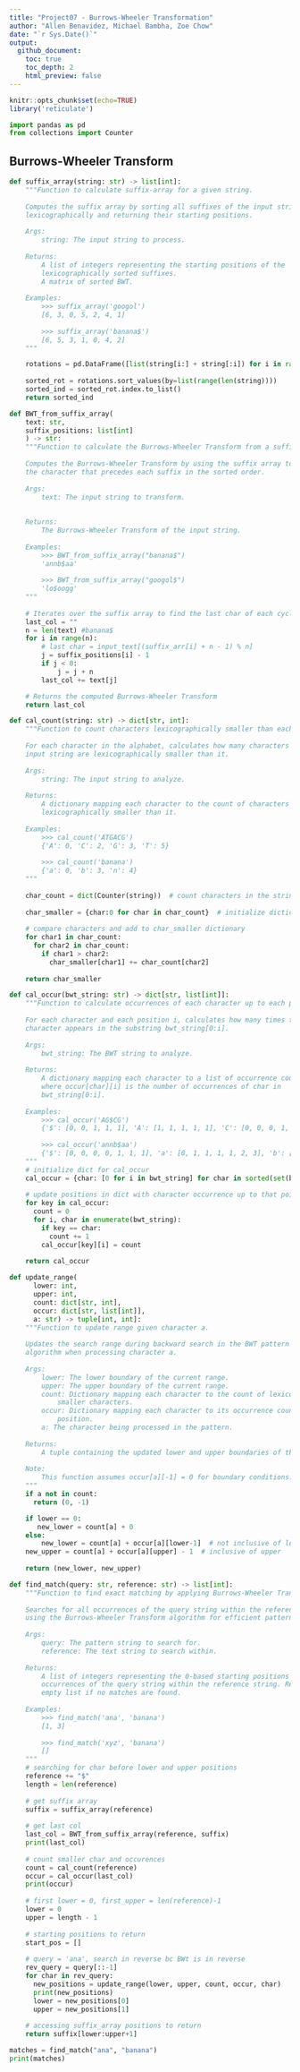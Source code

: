 ```yaml
---
title: "Project07 - Burrows-Wheeler Transformation"
author: "Allen Benavidez, Michael Bambha, Zoe Chow"
date: "`r Sys.Date()`"
output:
  github_document:
    toc: true
    toc_depth: 2
    html_preview: false
---
```


```r
knitr::opts_chunk$set(echo=TRUE)
library('reticulate')
```


```python
import pandas as pd
from collections import Counter
```


## Burrows-Wheeler Transform
```python
def suffix_array(string: str) -> list[int]:
    """Function to calculate suffix-array for a given string.
    
    Computes the suffix array by sorting all suffixes of the input string
    lexicographically and returning their starting positions.
    
    Args:
        string: The input string to process.
    
    Returns:
        A list of integers representing the starting positions of the
        lexicographically sorted suffixes.
        A matrix of sorted BWT.
        
    Examples:
        >>> suffix_array('googol')
        [6, 3, 0, 5, 2, 4, 1]
        
        >>> suffix_array('banana$')
        [6, 5, 3, 1, 0, 4, 2]
    """

    rotations = pd.DataFrame([list(string[i:] + string[:i]) for i in range(len(string))])
  
    sorted_rot = rotations.sort_values(by=list(range(len(string))))
    sorted_ind = sorted_rot.index.to_list()
    return sorted_ind
```

```python
def BWT_from_suffix_array(
    text: str, 
    suffix_positions: list[int]
    ) -> str:
    """Function to calculate the Burrows-Wheeler Transform from a suffix array.
    
    Computes the Burrows-Wheeler Transform by using the suffix array to identify
    the character that precedes each suffix in the sorted order.
    
    Args:
        text: The input string to transform.
        
    
    Returns:
        The Burrows-Wheeler Transform of the input string.
        
    Examples:
        >>> BWT_from_suffix_array("banana$")
        'annb$aa'
        
        >>> BWT_from_suffix_array("googol$")
        'lo$oogg'
    """
    
    # Iterates over the suffix array to find the last char of each cyclic rotation
    last_col = ""
    n = len(text) #banana$
    for i in range(n):
        # last char = input_text[(suffix_arr[i] + n - 1) % n]
        j = suffix_positions[i] - 1
        if j < 0:
            j = j + n
        last_col += text[j]

    # Returns the computed Burrows-Wheeler Transform
    return last_col
```


```python
def cal_count(string: str) -> dict[str, int]:
    """Function to count characters lexicographically smaller than each character.
    
    For each character in the alphabet, calculates how many characters in the
    input string are lexicographically smaller than it.
    
    Args:
        string: The input string to analyze.
    
    Returns:
        A dictionary mapping each character to the count of characters
        lexicographically smaller than it.
    
    Examples:
        >>> cal_count('ATGACG')
        {'A': 0, 'C': 2, 'G': 3, 'T': 5}
        
        >>> cal_count('banana')
        {'a': 0, 'b': 3, 'n': 4}
    """
    
    char_count = dict(Counter(string))  # count characters in the string
    
    char_smaller = {char:0 for char in char_count}  # initialize dictionary for lexicographically smaller characters
    
    # compare characters and add to char_smaller dictionary
    for char1 in char_count:
      for char2 in char_count:
        if char1 > char2:
          char_smaller[char1] += char_count[char2]
    
    return char_smaller
```


```python
def cal_occur(bwt_string: str) -> dict[str, list[int]]:
    """Function to calculate occurrences of each character up to each position.
    
    For each character and each position i, calculates how many times the
    character appears in the substring bwt_string[0:i].
    
    Args:
        bwt_string: The BWT string to analyze.
    
    Returns:
        A dictionary mapping each character to a list of occurrence counts,
        where occur[char][i] is the number of occurrences of char in
        bwt_string[0:i].
    
    Examples:
        >>> cal_occur('AG$CG')
        {'$': [0, 0, 1, 1, 1], 'A': [1, 1, 1, 1, 1], 'C': [0, 0, 0, 1, 1], 'G': [0, 1, 1, 1, 2]}
        
        >>> cal_occur('annb$aa')
        {'$': [0, 0, 0, 0, 1, 1, 1], 'a': [0, 1, 1, 1, 1, 2, 3], 'b': [0, 0, 0, 1, 1, 1, 1], 'n': [0, 0, 2, 2, 2, 2, 2]}
    """
    # initialize dict for cal_occur
    cal_occur = {char: [0 for i in bwt_string] for char in sorted(set(bwt_string))}
    
    # update positions in dict with character occurrence up to that point
    for key in cal_occur:
      count = 0
      for i, char in enumerate(bwt_string):
        if key == char:
          count += 1
        cal_occur[key][i] = count
    
    return cal_occur
```


```python
def update_range(
      lower: int, 
      upper: int, 
      count: dict[str, int], 
      occur: dict[str, list[int]], 
      a: str) -> tuple[int, int]:
    """Function to update range given character a.
    
    Updates the search range during backward search in the BWT pattern matching
    algorithm when processing character a.
    
    Args:
        lower: The lower boundary of the current range.
        upper: The upper boundary of the current range.
        count: Dictionary mapping each character to the count of lexicographically
            smaller characters.
        occur: Dictionary mapping each character to its occurrence counts at each
            position.
        a: The character being processed in the pattern.
    
    Returns:
        A tuple containing the updated lower and upper boundaries of the range.
    
    Note:
        This function assumes occur[a][-1] = 0 for boundary conditions.
    """
    if a not in count:
      return (0, -1)

    if lower == 0:
       new_lower = count[a] + 0
    else:
        new_lower = count[a] + occur[a][lower-1]  # not inclusive of lower
    new_upper = count[a] + occur[a][upper] - 1  # inclusive of upper
  
    return (new_lower, new_upper)
```



```python
def find_match(query: str, reference: str) -> list[int]:
    """Function to find exact matching by applying Burrows-Wheeler Transform.
    
    Searches for all occurrences of the query string within the reference string
    using the Burrows-Wheeler Transform algorithm for efficient pattern matching.
    
    Args:
        query: The pattern string to search for.
        reference: The text string to search within.
    
    Returns:
        A list of integers representing the 0-based starting positions of all
        occurrences of the query string within the reference string. Returns an
        empty list if no matches are found.
    
    Examples:
        >>> find_match('ana', 'banana')
        [1, 3]
        
        >>> find_match('xyz', 'banana')
        []
    """
    # searching for char before lower and upper positions
    reference += "$"
    length = len(reference)
    
    # get suffix array
    suffix = suffix_array(reference)
    
    # get last col
    last_col = BWT_from_suffix_array(reference, suffix)
    print(last_col)
    
    # count smaller char and occurences
    count = cal_count(reference)
    occur = cal_occur(last_col)
    print(occur)
    
    # first lower = 0, first_upper = len(reference)-1
    lower = 0
    upper = length - 1
    
    # starting positions to return
    start_pos = []
    
    # query = 'ana', search in reverse bc BWt is in reverse
    rev_query = query[::-1]
    for char in rev_query:
      new_positions = update_range(lower, upper, count, occur, char)
      print(new_positions)
      lower = new_positions[0]
      upper = new_positions[1]
      
    # accessing suffix_array positions to return
    return suffix[lower:upper+1]
```


```python
matches = find_match("ana", "banana")
print(matches)
```





